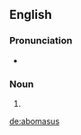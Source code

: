 ==English==

===Pronunciation===
* {{a|US}} {{IPA|/ˈæ.boʊˌmeɪ.səs/|lang=en}}

===Noun===
{{en-noun|abomasi}}

# {{alternative form of|abomasum|lang=en}}

[[de:abomasus]]
